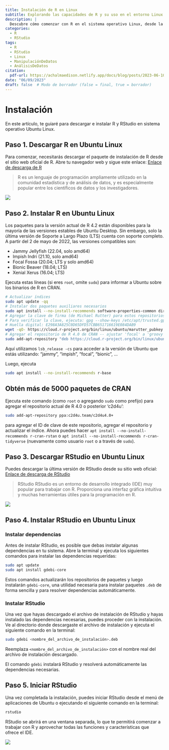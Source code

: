 ```yaml
---
title: Instalación de R en Linux
subtitle: Explorando las capacidades de R y su uso en el entorno Linux
description: |
  Descubre cómo comenzar con R en el sistema operativo Linux, desde la descarga e instalación hasta la manipulación de datos para análisis. Aprende sobre las funcionalidades y ventajas que ofrece este software en el entorno Linux.
categories:
  - R
  - RStudio
tags:
  - R
  - RStudio
  - Linux
  - ManipulaciónDeDatos
  - AnálisisDeDatos
citation:
  pdf-url: https://achalmaedison.netlify.app/docs/blog/posts/2023-06-10-1-instalacion-r/index.pdf
date: "06/09/2023"
draft: false  # Modo de borrador (false = final, true = borrador)
---
```


# Instalación

En este artículo, te guiaré para descargar e instalar R y RStudio en sistema operativo Ubuntu Linux.

## Paso 1. Descargar R en Ubuntu Linux

Para comenzar, necesitarás descargar el paquete de instalación de R desde el sitio web oficial de R. Abre tu navegador web y sigue este enlace: [Enlace de descarga de R](https://cloud.r-project.org/)

> R es un lenguaje de programación ampliamente utilizado en la comunidad estadística y de análisis de datos, y es especialmente popular entre los científicos de datos y los investigadores.

![](images/Screenshot_20230610_222900.png){#fig-1}

## Paso 2. Instalar R en Ubuntu Linux

Los paquetes para la versión actual de R 4.2 están disponibles para la mayoría de las versiones estables de Ubuntu Desktop. Sin embargo, solo la última versión de Soporte a Largo Plazo (LTS) cuenta con soporte completo. A partir del 2 de mayo de 2022, las versiones compatibles son:

-   Jammy Jellyfish (22.04, solo amd64)
-   Impish Indri (21.10, solo amd64)
-   Focal Fossa (20.04; LTS y solo amd64)
-   Bionic Beaver (18.04; LTS)
-   Xenial Xerus (16.04; LTS)

Ejecuta estas líneas (si eres `root`, omite `sudo`) para informar a Ubuntu sobre los binarios de R en CRAN.

``` bash
# Actualizar índices
sudo apt update -qq
# Instalar dos paquetes auxiliares necesarios
sudo apt install --no-install-recommends software-properties-common dirmngr
# Agregar la clave de firma (de Michael Rutter) para estos repositorios
# Para verificar la clave, ejecuta: gpg --show-keys /etc/apt/trusted.gpg.d/cran_ubuntu_key.asc
# Huella digital: E298A3A825C0D65DFD57CBB651716619E084DAB9
wget -qO- https://cloud.r-project.org/bin/linux/ubuntu/marutter_pubkey.asc | sudo tee -a /etc/apt/trusted.gpg.d/cran_ubuntu_key.asc
# Agregar el repositorio de R 4.0 de CRAN -- ajustar 'focal' a 'groovy' o 'bionic' según sea necesario
sudo add-apt-repository "deb https://cloud.r-project.org/bin/linux/ubuntu $(lsb_release -cs)-cran40/"
```

Aquí utilizamos `lsb_release -cs` para acceder a la versión de Ubuntu que estás utilizando: "jammy", "impish", "focal", "bionic", ...

Luego, ejecuta

``` bash
sudo apt install --no-install-recommends r-base
```

## Obtén más de 5000 paquetes de CRAN

Ejecuta este comando (como `root` o agregando `sudo` como prefijo) para agregar el repositorio actual de R 4.0 o posterior 'c2d4u':

``` bash
sudo add-apt-repository ppa:c2d4u.team/c2d4u4.0+
```

para agregar el ID de clave de este repositorio, agregar el repositorio y actualizar el índice. Ahora puedes hacer `apt install --no-install-recommends r-cran-rstan` o `apt install --no-install-recommends r-cran-tidyverse` (nuevamente como usuario `root` o a través de `sudo`).

## Paso 3. Descargar RStudio en Ubuntu Linux

Puedes descargar la última versión de RStudio desde su sitio web oficial: [Enlace de descarga de RStudio](https://www.rstudio.com/products/rstudio/download/)

> RStudio RStudio es un entorno de desarrollo integrado (IDE) muy popular para trabajar con R. Proporciona una interfaz gráfica intuitiva y muchas herramientas útiles para la programación en R.

![](images/Screenshot_20230610_224818.png)

## Paso 4. Instalar RStudio en Ubuntu Linux

### Instalar dependencias

Antes de instalar RStudio, es posible que debas instalar algunas dependencias en tu sistema. Abre la terminal y ejecuta los siguientes comandos para instalar las dependencias requeridas:

``` bash
sudo apt update
sudo apt install gdebi-core
```

Estos comandos actualizarán los repositorios de paquetes y luego instalarán `gdebi-core`, una utilidad necesaria para instalar paquetes `.deb` de forma sencilla y para resolver dependencias automáticamente.

### Instalar RStudio

Una vez que hayas descargado el archivo de instalación de RStudio y hayas instalado las dependencias necesarias, puedes proceder con la instalación. Ve al directorio donde descargaste el archivo de instalación y ejecuta el siguiente comando en la terminal:

``` bash
sudo gdebi <nombre_del_archivo_de_instalación>.deb
```

Reemplaza `<nombre_del_archivo_de_instalación>` con el nombre real del archivo de instalación descargado.

El comando `gdebi` instalará RStudio y resolverá automáticamente las dependencias necesarias.

## Paso 5. Iniciar RStudio

Una vez completada la instalación, puedes iniciar RStudio desde el menú de aplicaciones de Ubuntu o ejecutando el siguiente comando en la terminal:

``` bash
rstudio
```

RStudio se abrirá en una ventana separada, lo que te permitirá comenzar a trabajar con R y aprovechar todas las funciones y características que ofrece el IDE.

![](images/Screenshot_20230610_231407.png)

